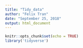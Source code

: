 ```yaml
---
title: "Tidy_data"
author: "Felix Tran"
date: "September 25, 2018"
output: html_document
---
```


```r
knitr::opts_chunk$set(echo = TRUE)
library('tidyverse')
```

